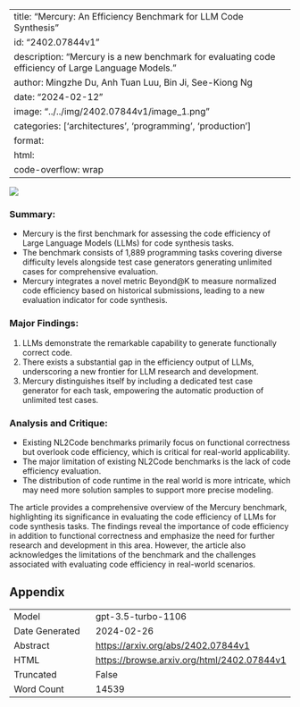 
---
title: "Mercury: An Efficiency Benchmark for LLM Code Synthesis"
id: "2402.07844v1"
description: "Mercury is a new benchmark for evaluating code efficiency of Large Language Models."
author: Mingzhe Du, Anh Tuan Luu, Bin Ji, See-Kiong Ng
date: "2024-02-12"
image: "../../img/2402.07844v1/image_1.png"
categories: ['architectures', 'programming', 'production']
format:
  html:
    code-overflow: wrap
---

![](../../img/2402.07844v1/image_1.png)

### Summary:
- Mercury is the first benchmark for assessing the code efficiency of Large Language Models (LLMs) for code synthesis tasks.
- The benchmark consists of 1,889 programming tasks covering diverse difficulty levels alongside test case generators generating unlimited cases for comprehensive evaluation.
- Mercury integrates a novel metric Beyond@K to measure normalized code efficiency based on historical submissions, leading to a new evaluation indicator for code synthesis.

### Major Findings:
1. LLMs demonstrate the remarkable capability to generate functionally correct code.
2. There exists a substantial gap in the efficiency output of LLMs, underscoring a new frontier for LLM research and development.
3. Mercury distinguishes itself by including a dedicated test case generator for each task, empowering the automatic production of unlimited test cases.

### Analysis and Critique:
- Existing NL2Code benchmarks primarily focus on functional correctness but overlook code efficiency, which is critical for real-world applicability.
- The major limitation of existing NL2Code benchmarks is the lack of code efficiency evaluation.
- The distribution of code runtime in the real world is more intricate, which may need more solution samples to support more precise modeling.

The article provides a comprehensive overview of the Mercury benchmark, highlighting its significance in evaluating the code efficiency of LLMs for code synthesis tasks. The findings reveal the importance of code efficiency in addition to functional correctness and emphasize the need for further research and development in this area. However, the article also acknowledges the limitations of the benchmark and the challenges associated with evaluating code efficiency in real-world scenarios.

## Appendix

|          |          |
|----------|----------|
| Model     | gpt-3.5-turbo-1106       |
| Date Generated     | 2024-02-26       |
| Abstract | [https://arxiv.org/abs/2402.07844v1](https://arxiv.org/abs/2402.07844v1)        |
| HTML     | [https://browse.arxiv.org/html/2402.07844v1](https://browse.arxiv.org/html/2402.07844v1)       |
| Truncated       | False       |
| Word Count       | 14539       |